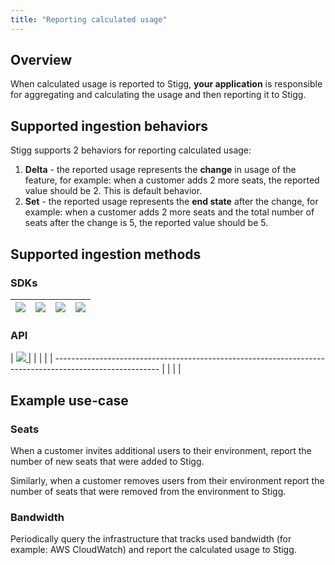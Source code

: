 ```yaml
---
title: "Reporting calculated usage"
---
```


## Overview

When calculated usage is reported to Stigg, **your application** is responsible for aggregating and calculating the usage and then reporting it to Stigg.

## Supported ingestion behaviors

Stigg supports 2 behaviors for reporting calculated usage:

1. **Delta** \- the reported usage represents the **change** in usage of the feature, for example: when a customer adds 2 more seats, the reported value should be 2\. This is default behavior.
2. **Set** \- the reported usage represents the **end state** after the change, for example: when a customer adds 2 more seats and the total number of seats after the change is 5, the reported value should be 5.

## Supported ingestion methods

### SDKs

| [ ![](/images/ad19957-Node.js1.png) ](nodejs-sdk#reporting-usage-measurements-to-stigg) | [ ![](/images/7a4020e-Python1.png) ](python-sdk-v2#reporting-usage-measurements-to-stigg) | [ ![](/images/01a3e57-Ruby1.png) ](ruby-sdk#reporting-usage-measurements-to-stigg) | [ ![](/images/2f9e362-Ruby1-1.png) ](go-sdk#reporting-usage-measurements-to-stigg) |
| ------------------------------------------------------------------------------------------------------- | --------------------------------------------------------------------------------------------------------- | -------------------------------------------------------------------------------------------------- | -------------------------------------------------------------------------------------------------- |

### API

| [ ![](/images/317aa21-GraphQL1.png) ](graphql-api#reporting-usage-measurements-to-stigg) |  |  |  |
| -------------------------------------------------------------------------------------------------------- |  |  |  |

## Example use-case

### Seats

When a customer invites additional users to their environment, report the number of new seats that were added to Stigg.

Similarly, when a customer removes users from their environment report the number of seats that were removed from the environment to Stigg.

### Bandwidth

Periodically query the infrastructure that tracks used bandwidth (for example: AWS CloudWatch) and report the calculated usage to Stigg.